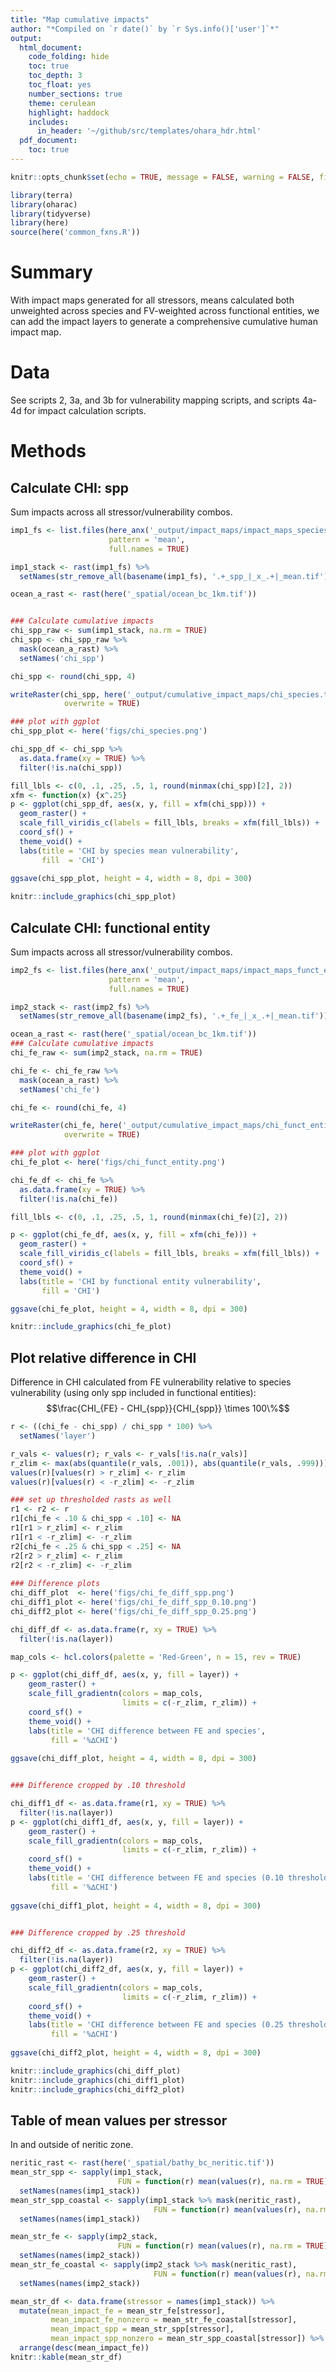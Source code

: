 ```yaml
---
title: "Map cumulative impacts"
author: "*Compiled on `r date()` by `r Sys.info()['user']`*"
output: 
  html_document:
    code_folding: hide
    toc: true
    toc_depth: 3
    toc_float: yes
    number_sections: true
    theme: cerulean
    highlight: haddock
    includes: 
      in_header: '~/github/src/templates/ohara_hdr.html'
  pdf_document:
    toc: true
---
```


``` r

knitr::opts_chunk$set(echo = TRUE, message = FALSE, warning = FALSE, fig.height = 3, fig.width = 12)

library(terra)
library(oharac)
library(tidyverse)
library(here)
source(here('common_fxns.R'))
```

# Summary

With impact maps generated for all stressors, means calculated both unweighted across species and FV-weighted across functional entities, we can add the impact layers to generate a comprehensive cumulative human impact map.

# Data

See scripts 2, 3a, and 3b for vulnerability mapping scripts, and scripts 4a-4d for impact calculation scripts.

# Methods

## Calculate CHI: spp

Sum impacts across all stressor/vulnerability combos.

```r
imp1_fs <- list.files(here_anx('_output/impact_maps/impact_maps_species'),
                      pattern = 'mean',
                      full.names = TRUE)

imp1_stack <- rast(imp1_fs) %>%
  setNames(str_remove_all(basename(imp1_fs), '.+_spp_|_x_.+|_mean.tif'))


```

```r
ocean_a_rast <- rast(here('_spatial/ocean_bc_1km.tif'))


### Calculate cumulative impacts
chi_spp_raw <- sum(imp1_stack, na.rm = TRUE)
chi_spp <- chi_spp_raw %>%
  mask(ocean_a_rast) %>%
  setNames('chi_spp')

chi_spp <- round(chi_spp, 4)

writeRaster(chi_spp, here('_output/cumulative_impact_maps/chi_species.tif'),
            overwrite = TRUE)

```

```r
### plot with ggplot
chi_spp_plot <- here('figs/chi_species.png')

chi_spp_df <- chi_spp %>%
  as.data.frame(xy = TRUE) %>%
  filter(!is.na(chi_spp))

fill_lbls <- c(0, .1, .25, .5, 1, round(minmax(chi_spp)[2], 2))
xfm <- function(x) {x^.25}
p <- ggplot(chi_spp_df, aes(x, y, fill = xfm(chi_spp))) +
  geom_raster() +
  scale_fill_viridis_c(labels = fill_lbls, breaks = xfm(fill_lbls)) +
  coord_sf() +
  theme_void() +
  labs(title = 'CHI by species mean vulnerability',
       fill  = 'CHI')

ggsave(chi_spp_plot, height = 4, width = 8, dpi = 300)
  
knitr::include_graphics(chi_spp_plot)
```

## Calculate CHI: functional entity

Sum impacts across all stressor/vulnerability combos.

```r

imp2_fs <- list.files(here_anx('_output/impact_maps/impact_maps_funct_entity'), 
                      pattern = 'mean',
                      full.names = TRUE)

imp2_stack <- rast(imp2_fs) %>%
  setNames(str_remove_all(basename(imp2_fs), '.+_fe_|_x_.+|_mean.tif'))

```

```r
ocean_a_rast <- rast(here('_spatial/ocean_bc_1km.tif'))
### Calculate cumulative impacts
chi_fe_raw <- sum(imp2_stack, na.rm = TRUE)

chi_fe <- chi_fe_raw %>%
  mask(ocean_a_rast) %>%
  setNames('chi_fe')

chi_fe <- round(chi_fe, 4)

writeRaster(chi_fe, here('_output/cumulative_impact_maps/chi_funct_entity.tif'),
            overwrite = TRUE)

```

```r
### plot with ggplot
chi_fe_plot <- here('figs/chi_funct_entity.png')

chi_fe_df <- chi_fe %>%
  as.data.frame(xy = TRUE) %>%
  filter(!is.na(chi_fe))

fill_lbls <- c(0, .1, .25, .5, 1, round(minmax(chi_fe)[2], 2))

p <- ggplot(chi_fe_df, aes(x, y, fill = xfm(chi_fe))) +
  geom_raster() +
  scale_fill_viridis_c(labels = fill_lbls, breaks = xfm(fill_lbls)) +
  coord_sf() +
  theme_void() +
  labs(title = 'CHI by functional entity vulnerability',
       fill = 'CHI')

ggsave(chi_fe_plot, height = 4, width = 8, dpi = 300)

knitr::include_graphics(chi_fe_plot)
```

## Plot relative difference in CHI

Difference in CHI calculated from FE vulnerability relative to species vulnerability (using only spp included in functional entities):
$$\frac{CHI_{FE} - CHI_{spp}}{CHI_{spp}} \times 100\%$$

```r
r <- ((chi_fe - chi_spp) / chi_spp * 100) %>%
  setNames('layer')

r_vals <- values(r); r_vals <- r_vals[!is.na(r_vals)]
r_zlim <- max(abs(quantile(r_vals, .001)), abs(quantile(r_vals, .999)))
values(r)[values(r) > r_zlim] <- r_zlim
values(r)[values(r) < -r_zlim] <- -r_zlim

### set up thresholded rasts as well
r1 <- r2 <- r
r1[chi_fe < .10 & chi_spp < .10] <- NA
r1[r1 > r_zlim] <- r_zlim
r1[r1 < -r_zlim] <- -r_zlim
r2[chi_fe < .25 & chi_spp < .25] <- NA
r2[r2 > r_zlim] <- r_zlim
r2[r2 < -r_zlim] <- -r_zlim
 
### Difference plots
chi_diff_plot  <- here('figs/chi_fe_diff_spp.png')
chi_diff1_plot <- here('figs/chi_fe_diff_spp_0.10.png')
chi_diff2_plot <- here('figs/chi_fe_diff_spp_0.25.png')

chi_diff_df <- as.data.frame(r, xy = TRUE) %>%
  filter(!is.na(layer))

map_cols <- hcl.colors(palette = 'Red-Green', n = 15, rev = TRUE)

p <- ggplot(chi_diff_df, aes(x, y, fill = layer)) +
    geom_raster() +
    scale_fill_gradientn(colors = map_cols, 
                         limits = c(-r_zlim, r_zlim)) +
    coord_sf() +
    theme_void() +
    labs(title = 'CHI difference between FE and species',
         fill = '%∆CHI')
  
ggsave(chi_diff_plot, height = 4, width = 8, dpi = 300)


### Difference cropped by .10 threshold

chi_diff1_df <- as.data.frame(r1, xy = TRUE) %>%
  filter(!is.na(layer)) 
p <- ggplot(chi_diff1_df, aes(x, y, fill = layer)) +
    geom_raster() +
    scale_fill_gradientn(colors = map_cols, 
                         limits = c(-r_zlim, r_zlim)) +
    coord_sf() +
    theme_void() +
    labs(title = 'CHI difference between FE and species (0.10 threshold)',
         fill = '%∆CHI')
  
ggsave(chi_diff1_plot, height = 4, width = 8, dpi = 300)


### Difference cropped by .25 threshold

chi_diff2_df <- as.data.frame(r2, xy = TRUE) %>%
  filter(!is.na(layer))
p <- ggplot(chi_diff2_df, aes(x, y, fill = layer)) +
    geom_raster() +
    scale_fill_gradientn(colors = map_cols, 
                         limits = c(-r_zlim, r_zlim)) +
    coord_sf() +
    theme_void() +
    labs(title = 'CHI difference between FE and species (0.25 threshold)',
         fill = '%∆CHI')
  
ggsave(chi_diff2_plot, height = 4, width = 8, dpi = 300)

knitr::include_graphics(chi_diff_plot)
knitr::include_graphics(chi_diff1_plot)
knitr::include_graphics(chi_diff2_plot)

```

## Table of mean values per stressor

In and outside of neritic zone.

``` r
neritic_rast <- rast(here('_spatial/bathy_bc_neritic.tif'))
mean_str_spp <- sapply(imp1_stack, 
                        FUN = function(r) mean(values(r), na.rm = TRUE)) %>%
  setNames(names(imp1_stack))
mean_str_spp_coastal <- sapply(imp1_stack %>% mask(neritic_rast), 
                                FUN = function(r) mean(values(r), na.rm = TRUE)) %>%
  setNames(names(imp1_stack))

mean_str_fe <- sapply(imp2_stack, 
                        FUN = function(r) mean(values(r), na.rm = TRUE)) %>%
  setNames(names(imp2_stack))
mean_str_fe_coastal <- sapply(imp2_stack %>% mask(neritic_rast), 
                                FUN = function(r) mean(values(r), na.rm = TRUE)) %>%
  setNames(names(imp2_stack))

mean_str_df <- data.frame(stressor = names(imp1_stack)) %>%
  mutate(mean_impact_fe = mean_str_fe[stressor],
         mean_impact_fe_nonzero = mean_str_fe_coastal[stressor],
         mean_impact_spp = mean_str_spp[stressor],
         mean_impact_spp_nonzero = mean_str_spp_coastal[stressor]) %>%
  arrange(desc(mean_impact_fe))
knitr::kable(mean_str_df)
```
